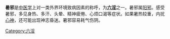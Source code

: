 {{medical}}
'''暑邪'''是[[中医学|中医学]]上对一类外界环境致病因素的称呼，为'''[[六淫|六淫]]'''之一。暑邪属[[阳邪|阳邪]]。感受暑邪，多见身热、多汗、头晕、精神疲倦、心烦口渴等症状。如果暑热较重，内扰[[心神|心神]]，还可能出现神志昏迷。暑邪容易耗气伤阴。

{{CN-med-stub}}
[[Category:六淫|Category:六淫]]